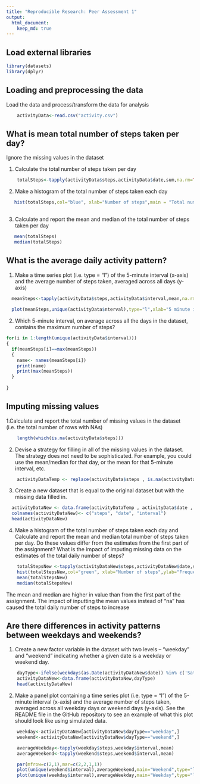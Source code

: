```yaml
---
title: "Reproducible Research: Peer Assessment 1"
output: 
  html_document:
    keep_md: true
---
```


## Load external libraries
```r
library(datasets)
library(dplyr)
```

## Loading and preprocessing the data
Load the data and process/transform the data for analysis

```r
    activityData<-read.csv("activity.csv")
```


## What is mean total number of steps taken per day?
Ignore the missing values in the dataset

1. Calculate the total number of steps taken per day
```r
    totalSteps<-tapply(activityData$steps,activityData$date,sum,na.rm=TRUE)
```

2. Make a histogram of the total number of steps taken each day
```r
  
   hist(totalSteps,col="blue", xlab="Number of steps",main = "Total number of steps taken each day")
   
```

3. Calculate and report the mean and median of the total number of steps taken per day
```r
   mean(totalSteps)
   median(totalSteps)
```

## What is the average daily activity pattern?
1. Make a time series plot (i.e. type = "l") of the 5-minute interval (x-axis) and the average number of steps taken, averaged across all days (y-axis)
```r
  meanSteps<-tapply(activityData$steps,activityData$interval,mean,na.rm=TRUE)
  
  plot(meanSteps,unique(activityData$nterval),type="l",xlab="5 minute interval",ylab="Average steps taken across all days")

```

2. Which 5-minute interval, on average across all the days in the dataset, contains the maximum number of steps?
```r
for(i in 1:length(unique(activityData$interval)))
{
  if(meanSteps[i]==max(meanSteps))
  {
    name<- names(meanSteps[i])
    print(name)
    print(max(meanSteps))
  }
  
}

```

## Imputing missing values
1.Calculate and report the total number of missing values in the dataset (i.e. the total number of rows with NAs)
```r
    length(which(is.na(activityData$steps)))
```

2. Devise a strategy for filling in all of the missing values in the dataset. The strategy does not need to be sophisticated. For example, you could use the mean/median for that day, or the mean for that 5-minute interval, etc.
```r
    activityDataTemp <- replace(activityData$steps , is.na(activityData$steps) , mean(meanSteps))
```

3. Create a new dataset that is equal to the original dataset but with the missing data filled in.
```r
  activityDataNew <- data.frame(activityDataTemp , activityData$date , activityData$interval)
  colnames(activityDataNew)<- c("steps", "date", "interval")
  head(activityDataNew)
```

4. Make a histogram of the total number of steps taken each day and Calculate and report the mean and median total number of steps taken per day. Do these values differ from the estimates from the first part of the assignment? What is the impact of imputing missing data on the estimates of the total daily number of steps?
```r
    totalStepsNew <-tapply(activityDataNew$steps,activityDataNew$date,sum,na.rm=TRUE)
    hist(totalStepsNew,col="green", xlab="Number of steps",ylab="Frequency")
    mean(totalStepsNew)
    median(totalStepsNew)
```
The mean and median are higher in value than from the first part of the assignment. The impact of inputting the mean values
instead of "na" has caused the total daily number of steps to increase

## Are there differences in activity patterns between weekdays and weekends?
1. Create a new factor variable in the dataset with two levels – “weekday” and “weekend” indicating whether a given date is a weekday or weekend day.
```r
    dayType<-ifelse(weekdays(as.Date(activityDataNew$date)) %in% c('Saturday','Sunday'), "weekend", "weekday")
    activityDataNew<-data.frame(activityDataNew,dayType)
    head(activityDataNew)
```

2. Make a panel plot containing a time series plot (i.e. type = "l") of the 5-minute interval (x-axis) and the average number of steps taken, averaged across all weekday days or weekend days (y-axis). See the README file in the GitHub repository to see an example of what this plot should look like using simulated data.
```r
    weekday<-activityDataNew[activityDataNew$dayType=="weekday",]
    weekend<-activityDataNew[activityDataNew$dayType=="weekend",]

    averageWeekday<-tapply(weekday$steps,weekday$interval,mean)
    averageWeekend<-tapply(weekend$steps,weekend$interval,mean)

    par(mfrow=c(2,1),mar=c(2,2,1,1))
    plot(unique(weekend$interval),averageWeekend,main="Weekend",type="l",xlab="Interval",ylab="Number of Steps")
    plot(unique(weekday$interval),averageWeekday,main="Weekday",type="l",xlab="Interval",ylab="Number of Steps")
```

